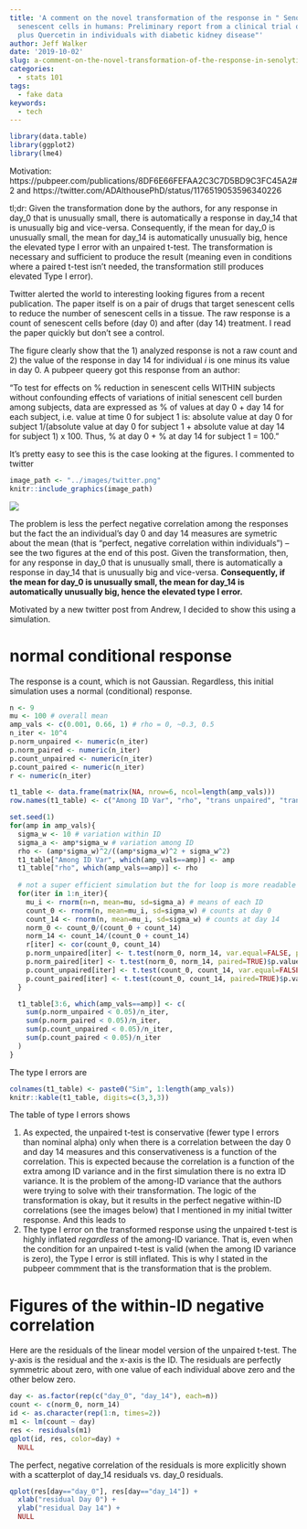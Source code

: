 ```yaml
---
title: 'A comment on the novel transformation of the response in " Senolytics decrease
  senescent cells in humans: Preliminary report from a clinical trial of Dasatinib
  plus Quercetin in individuals with diabetic kidney disease"'
author: Jeff Walker
date: '2019-10-02'
slug: a-comment-on-the-novel-transformation-of-the-response-in-senolytics-decrease-senescent-cells-in-humans-preliminary-report-from-a-clinical-trial-of-dasatinib-plus-quercetin-in-individuals-with-diabetic-kidney-disease
categories:
  - stats 101
tags:
  - fake data
keywords:
  - tech
---
```


```r
library(data.table)
library(ggplot2)
library(lme4)

```

Motivation: https://pubpeer.com/publications/8DF6E66FEFAA2C3C7D5BD9C3FC45A2#2
and https://twitter.com/ADAlthousePhD/status/1176519053596340226

tl;dr: Given the transformation done by the authors, for any response in day_0 that is unusually small, there is automatically a response in day_14 that is unusually big and vice-versa. Consequently, if the mean for day_0 is unusually small, the mean for day_14 is automatically unusually big, hence the elevated type I error with an unpaired t-test. The transformation is necessary and sufficient to produce the result (meaning even in conditions where a paired t-test isn't needed, the transformation still produces elevated Type I error).

Twitter alerted the world to interesting looking figures from a recent publication. The paper itself is on a pair of drugs that target senescent cells to reduce the number of senescent cells in a tissue. The raw response is a count of senescent cells before (day 0) and after (day 14) treatment. I read the paper quickly but don't see a control.

The figure clearly show that the 1) analyzed response is not a raw count and 2) the value of the response in day 14 for individual $i$ is one minus its value in day 0. A pubpeer queery got this response from an author:

"To test for effects on % reduction in senescent cells WITHIN subjects without confounding effects of variations of initial senescent cell burden among subjects, data are expressed as % of values at day 0 + day 14 for each subject, i.e. value at time 0 for subject 1 is: absolute value at day 0 for subject 1/(absolute value at day 0 for subject 1 + absolute value at day 14 for subject 1) x 100. Thus, % at day 0 + % at day 14 for subject 1 = 100."

It's pretty easy to see this is the case looking at the figures. I commented to twitter 

```r
image_path <- "../images/twitter.png"
knitr::include_graphics(image_path)
```
![](/post/2019-10-02-a-comment-on-the-novel-transformation-of-the-response-in-senolytics-decrease-senescent-cells-in-humans-preliminary-report-from-a-clinical-trial-of-dasatinib-plus-quercetin-in-individuals-with-diabetic-kidney-disease_files/twitter.png) 

The problem is less the perfect negative correlation among the responses but the fact the an individual's day 0 and day 14 measures are symetric about the mean (that is "perfect, negative correlation within individuals") -- see the two figures at the end of this post. Given the transformation, then, for any response in day_0 that is unusually small, there is automatically a response in day_14 that is unusually big and vice-versa. **Consequently, if the mean for day_0 is unusually small, the mean for day_14 is automatically unusually big, hence the elevated type I error.**

Motivated by a new twitter post from Andrew, I decided to show this using a simulation.

# normal conditional response
The response is a count, which is not Gaussian. Regardless, this initial simulation uses a normal (conditional) response.

```r
n <- 9
mu <- 100 # overall mean
amp_vals <- c(0.001, 0.66, 1) # rho = 0, ~0.3, 0.5
n_iter <- 10^4
p.norm_unpaired <- numeric(n_iter)
p.norm_paired <- numeric(n_iter)
p.count_unpaired <- numeric(n_iter)
p.count_paired <- numeric(n_iter)
r <- numeric(n_iter)

t1_table <- data.frame(matrix(NA, nrow=6, ncol=length(amp_vals)))
row.names(t1_table) <- c("Among ID Var", "rho", "trans unpaired", "trans paired", "raw unpaired", "raw paired")

set.seed(1)
for(amp in amp_vals){
  sigma_w <- 10 # variation within ID
  sigma_a <- amp*sigma_w # variation among ID
  rho <- (amp*sigma_w)^2/((amp*sigma_w)^2 + sigma_w^2)
  t1_table["Among ID Var", which(amp_vals==amp)] <- amp
  t1_table["rho", which(amp_vals==amp)] <- rho
  
  # not a super efficient simulation but the for loop is more readable
  for(iter in 1:n_iter){
    mu_i <- rnorm(n=n, mean=mu, sd=sigma_a) # means of each ID
    count_0 <- rnorm(n, mean=mu_i, sd=sigma_w) # counts at day 0
    count_14 <- rnorm(n, mean=mu_i, sd=sigma_w) # counts at day 14
    norm_0 <- count_0/(count_0 + count_14)
    norm_14 <- count_14/(count_0 + count_14)
    r[iter] <- cor(count_0, count_14)
    p.norm_unpaired[iter] <- t.test(norm_0, norm_14, var.equal=FALSE, paired=FALSE)$p.value
    p.norm_paired[iter] <- t.test(norm_0, norm_14, paired=TRUE)$p.value
    p.count_unpaired[iter] <- t.test(count_0, count_14, var.equal=FALSE, paired=FALSE)$p.value
    p.count_paired[iter] <- t.test(count_0, count_14, paired=TRUE)$p.value
  }

  t1_table[3:6, which(amp_vals==amp)] <- c(
    sum(p.norm_unpaired < 0.05)/n_iter,
    sum(p.norm_paired < 0.05)/n_iter,
    sum(p.count_unpaired < 0.05)/n_iter,
    sum(p.count_paired < 0.05)/n_iter
  )
}

```

The type I errors are
```r
colnames(t1_table) <- paste0("Sim", 1:length(amp_vals))
knitr::kable(t1_table, digits=c(3,3,3))
```

The table of type I errors shows

1. As expected, the unpaired t-test is conservative (fewer type I errors than nominal alpha) only when there is a correlation between the day 0 and day 14 measures and this conservativeness is a function of the correlation. This is expected because the correlation is a function of the extra among ID variance and in the first simulation there is no extra ID variance. It is the problem of the among-ID variance that the authors were trying to solve with their transformation. The logic of the transformation is okay, but it results in the perfect negative within-ID correlations (see the images below) that I mentioned in my initial twitter response. And this leads to
2. The type I error on the transformed response using the unpaired t-test is highly inflated *regardless* of the among-ID variance. That is, even when the condition for an unpaired t-test is valid (when the among ID variance is zero), the Type I error is still inflated. This is why I stated in the pubpeer commment that is the transformation that is the problem.

# Figures of the within-ID negative correlation

Here are the residuals of the linear model version of the unpaired t-test. The y-axis is the residual and the x-axis is the ID. The residuals are perfectly symmetric about zero, with one value of each individual above zero and the other below zero.
```r
day <- as.factor(rep(c("day_0", "day_14"), each=n))
count <- c(norm_0, norm_14)
id <- as.character(rep(1:n, times=2))
m1 <- lm(count ~ day)
res <- residuals(m1)
qplot(id, res, color=day) +
  NULL
```

The perfect, negative correlation of the residuals is more explicitly shown with a scatterplot of day_14 residuals vs. day_0 residuals.

```r
qplot(res[day=="day_0"], res[day=="day_14"]) +
  xlab("residual Day 0") +
  ylab("residual Day 14") +
  NULL

```

